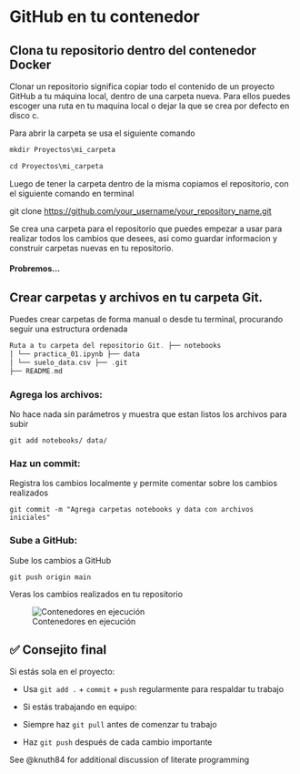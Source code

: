 # GitHub en tu contenedor

## Clona tu repositorio dentro del contenedor Docker

Clonar un repositorio significa copiar todo el contenido de un proyecto GitHub a tu máquina local, dentro de una carpeta nueva. Para ellos puedes escoger una ruta en tu maquina local o dejar la que se crea por defecto en disco c.

Para abrir la carpeta se usa el siguiente comando

```c++
mkdir Proyectos\mi_carpeta

cd Proyectos\mi_carpeta
```

Luego de tener la carpeta dentro de la misma copiamos el repositorio, con el siguiente comando en terminal

git clone <https://github.com/your_username/your_repository_name.git>

Se crea una carpeta para el repositorio que puedes empezar a usar para realizar todos los cambios que desees, asi como guardar informacion y construir carpetas nuevas en tu repositorio.

#### Probremos...

## Crear carpetas y archivos en tu carpeta Git.

Puedes crear carpetas de forma manual o desde tu terminal, procurando seguir una estructura ordenada

```c++
Ruta a tu carpeta del repositorio Git. ├── notebooks
│ └── practica_01.ipynb ├── data
│ └── suelo_data.csv ├── .git
├── README.md

```

### Agrega los archivos:

No hace nada sin parámetros y muestra que estan listos los archivos para subir

`git add notebooks/ data/`

### Haz un commit:

Registra los cambios localmente y permite comentar sobre los cambios realizados

`git commit -m "Agrega carpetas notebooks y data con archivos iniciales"`

### Sube a GitHub:

Sube los cambios a GitHub

`git push origin main`

Veras los cambios realizados en tu repositorio

![Contenedores en ejecución](imagenes/commit.png)

## ✅ Consejito final

Si estás sola en el proyecto:

-   Usa `git add .` + `commit` + `push` regularmente para respaldar tu trabajo

-   Si estás trabajando en equipo:

-   Siempre haz `git pull` antes de comenzar tu trabajo

-   Haz `git push` después de cada cambio importante

See @knuth84 for additional discussion of literate programming
